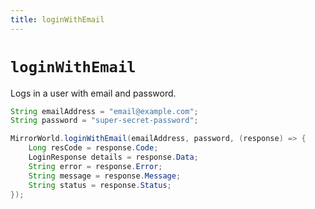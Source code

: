 ```yaml
---
title: loginWithEmail
---
```


# `loginWithEmail`


Logs in a user with email and password.

```java
String emailAddress = "email@example.com";
String password = "super-secret-password";

MirrorWorld.loginWithEmail(emailAddress, password, (response) => {
    Long resCode = response.Code;
    LoginResponse details = response.Data;
    String error = response.Error;
    String message = response.Message;
    String status = response.Status;
});
```
